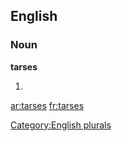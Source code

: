 ==English==

===Noun===
'''tarses'''

# {{plural of|[[tarse]]}}

[[Category:English plurals]]

[[ar:tarses]]
[[fr:tarses]]